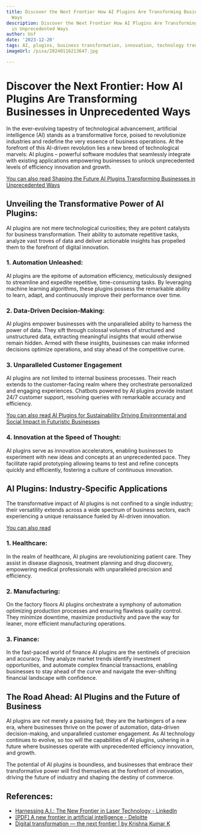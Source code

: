 ```yaml
---
title: Discover the Next Frontier How AI Plugins Are Transforming Businesses in Unprecedented
  Ways
description: Discover the Next Frontier How AI Plugins Are Transforming Businesses
  in Unprecedented Ways
author: Usf
date: '2023-12-20'
tags: AI, plugins, business transformation, innovation, technology trends
imageUrl: /pixa/20240116213647.jpg

---
```

# Discover the Next Frontier: How AI Plugins Are Transforming Businesses in Unprecedented Ways

In  the ever-evolving  tapestry of technological advancement, artificial intelligence (AI)  stands as a transformative force, poised to revolutionize industries and redefine the very essence of business operations. At the forefront of this AI-driven revolution lies a new breed of technological  marvels: AI plugins – powerful software  modules that  seamlessly integrate with  existing applications empowering businesses  to unlock unprecedented levels of efficiency innovation  and growth.

[You can  also read Shaping the Future AI Plugins Transforming Businesses in  Unprecedented  Ways](Shaping%20the%20Future%20AI%20Plugins%20Transforming%20Businesses%20in%20Unprecedented%20Ways)


## Unveiling the Transformative Power of AI Plugins:

AI plugins are not mere technological curiosities; they are potent catalysts for business transformation.  Their ability to automate repetitive  tasks, analyze  vast troves of data and deliver actionable insights has propelled them  to the forefront of digital innovation.

### 1. Automation Unleashed:

AI  plugins  are the epitome of automation  efficiency, meticulously designed  to  streamline and expedite repetitive, time-consuming tasks. By leveraging  machine learning algorithms, these  plugins possess the remarkable  ability to learn, adapt, and continuously improve their performance  over time.

### 2. Data-Driven Decision-Making:

AI plugins empower businesses with the unparalleled ability to harness the power of data. They sift through colossal volumes of structured and  unstructured data, extracting meaningful insights that would otherwise remain hidden. Armed with these insights, businesses can make informed decisions optimize operations, and stay ahead of the competitive curve.

###  3. Unparalleled  Customer Engagement

AI plugins  are not limited to internal business processes. Their reach extends to the customer-facing realm where  they orchestrate personalized and engaging experiences. Chatbots powered by AI plugins provide instant  24/7 customer support, resolving queries with remarkable accuracy and efficiency.

[You can also read AI Plugins for Sustainability Driving  Environmental and Social Impact in Futuristic Businesses](AI%20Plugins%20for%20Sustainability%20Driving%20Environmental%20and%20Social%20Impact%20in%20Futuristic%20Businesses)


### 4. Innovation at the  Speed of Thought:

AI plugins serve as innovation accelerators, enabling businesses  to experiment with new ideas and concepts at an  unprecedented pace. They facilitate rapid prototyping allowing teams to test and refine concepts quickly and efficiently, fostering a culture of continuous innovation.

## AI Plugins: Industry-Specific Applications

The transformative impact of AI plugins is not confined to a single industry; their versatility extends across a wide spectrum of business sectors, each experiencing a unique renaissance  fueled by AI-driven innovation.

[You can also read ]()


### 1. Healthcare:

In the realm of healthcare, AI plugins are revolutionizing patient care. They assist in disease diagnosis, treatment planning and drug discovery, empowering medical professionals with  unparalleled precision and efficiency.

### 2.  Manufacturing:

On  the factory floors AI plugins orchestrate a symphony of automation optimizing production processes and ensuring flawless quality control. They  minimize downtime, maximize productivity and pave the way for leaner, more efficient manufacturing  operations.

###  3. Finance:

In the fast-paced world  of finance AI  plugins are the sentinels of precision and accuracy. They analyze market trends identify investment opportunities,  and automate complex financial transactions, enabling businesses to stay ahead of  the curve and  navigate the ever-shifting financial landscape with confidence.

## The Road Ahead: AI Plugins and the Future of Business

AI  plugins are not merely  a passing fad; they are the  harbingers  of a new era, where businesses thrive on the power of automation, data-driven decision-making,  and unparalleled  customer engagement. As AI  technology continues to evolve, so too will the  capabilities of AI plugins, ushering  in a future where businesses operate with unprecedented efficiency innovation, and growth.

The potential of AI plugins is boundless, and businesses  that embrace their transformative power will find themselves at the forefront of innovation, driving the future of industry and shaping the destiny of commerce.

## References:
- [Harnessing A.I.: The New Frontier in Laser Technology - LinkedIn](https://www.linkedin.com/pulse/harnessing-ai-new-frontier-laser-engraving-lev-uzlaner-etire)
- [[PDF] A new frontier in artificial intelligence - Deloitte](https://www2.deloitte.com/content/dam/Deloitte/us/Documents/deloitte-analytics/us-ai-institute-generative-artificial-intelligence.pdf)
- [Digital transformation — the next frontier | by Krishna Kumar K](https://bootcamp.uxdesign.cc/digital-transformation-the-next-frontier-9a5e3ceccb36)
